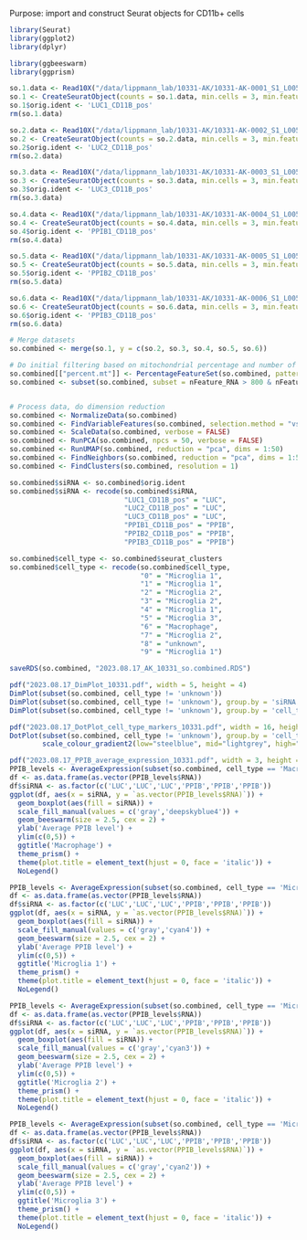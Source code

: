Purpose: import and construct Seurat objects for CD11b+ cells

```r
library(Seurat)
library(ggplot2)
library(dplyr)
```

```r
library(ggbeeswarm)
library(ggprism)
```

```r
so.1.data <- Read10X("/data/lippmann_lab/10331-AK/10331-AK-0001_S1_L005_results/filtered_matrix/sensitivity_5")
so.1 <- CreateSeuratObject(counts = so.1.data, min.cells = 3, min.features = 200)
so.1$orig.ident <- 'LUC1_CD11B_pos'
rm(so.1.data)

so.2.data <- Read10X("/data/lippmann_lab/10331-AK/10331-AK-0002_S1_L005_results/filtered_matrix/sensitivity_5")
so.2 <- CreateSeuratObject(counts = so.2.data, min.cells = 3, min.features = 200)
so.2$orig.ident <- 'LUC2_CD11B_pos'
rm(so.2.data)

so.3.data <- Read10X("/data/lippmann_lab/10331-AK/10331-AK-0003_S1_L005_results/filtered_matrix/sensitivity_5")
so.3 <- CreateSeuratObject(counts = so.3.data, min.cells = 3, min.features = 200)
so.3$orig.ident <- 'LUC3_CD11B_pos'
rm(so.3.data)

so.4.data <- Read10X("/data/lippmann_lab/10331-AK/10331-AK-0004_S1_L005_results/filtered_matrix/sensitivity_5")
so.4 <- CreateSeuratObject(counts = so.4.data, min.cells = 3, min.features = 200)
so.4$orig.ident <- 'PPIB1_CD11B_pos'
rm(so.4.data)

so.5.data <- Read10X("/data/lippmann_lab/10331-AK/10331-AK-0005_S1_L005_results/filtered_matrix/sensitivity_5")
so.5 <- CreateSeuratObject(counts = so.5.data, min.cells = 3, min.features = 200)
so.5$orig.ident <- 'PPIB2_CD11B_pos'
rm(so.5.data)

so.6.data <- Read10X("/data/lippmann_lab/10331-AK/10331-AK-0006_S1_L005_results/filtered_matrix/sensitivity_5")
so.6 <- CreateSeuratObject(counts = so.6.data, min.cells = 3, min.features = 200)
so.6$orig.ident <- 'PPIB3_CD11B_pos'
rm(so.6.data)
```

```r
# Merge datasets
so.combined <- merge(so.1, y = c(so.2, so.3, so.4, so.5, so.6))

# Do initial filtering based on mitochondrial percentage and number of features
so.combined[["percent.mt"]] <- PercentageFeatureSet(so.combined, pattern = "mt")
so.combined <- subset(so.combined, subset = nFeature_RNA > 800 & nFeature_RNA < 4000)


# Process data, do dimension reduction
so.combined <- NormalizeData(so.combined)
so.combined <- FindVariableFeatures(so.combined, selection.method = "vst", nfeatures = 2000)
so.combined <- ScaleData(so.combined, verbose = FALSE)
so.combined <- RunPCA(so.combined, npcs = 50, verbose = FALSE)
so.combined <- RunUMAP(so.combined, reduction = "pca", dims = 1:50)
so.combined <- FindNeighbors(so.combined, reduction = "pca", dims = 1:50)
so.combined <- FindClusters(so.combined, resolution = 1)
```

```r
so.combined$siRNA <- so.combined$orig.ident
so.combined$siRNA <- recode(so.combined$siRNA,
                            "LUC1_CD11B_pos" = "LUC",
                            "LUC2_CD11B_pos" = "LUC",
                            "LUC3_CD11B_pos" = "LUC",
                            "PPIB1_CD11B_pos" = "PPIB",
                            "PPIB2_CD11B_pos" = "PPIB",
                            "PPIB3_CD11B_pos" = "PPIB")
```

```r
so.combined$cell_type <- so.combined$seurat_clusters
so.combined$cell_type <- recode(so.combined$cell_type,
                                "0" = "Microglia 1",
                                "1" = "Microglia 1",
                                "2" = "Microglia 2",
                                "3" = "Microglia 2",
                                "4" = "Microglia 1",
                                "5" = "Microglia 3",
                                "6" = "Macrophage",
                                "7" = "Microglia 2",
                                "8" = "unknown",
                                "9" = "Microglia 1")
```

```r
saveRDS(so.combined, "2023.08.17_AK_10331_so.combined.RDS")
```

```r
pdf("2023.08.17_DimPlot_10331.pdf", width = 5, height = 4)
DimPlot(subset(so.combined, cell_type != 'unknown'))
DimPlot(subset(so.combined, cell_type != 'unknown'), group.by = 'siRNA', cols = c('gray','black')) + ggtitle('')
DimPlot(subset(so.combined, cell_type != 'unknown'), group.by = 'cell_type', cols = c('cyan4','cyan3','cyan2','deepskyblue4')) + ggtitle('')
```
```r
pdf("2023.08.17_DotPlot_cell_type_markers_10331.pdf", width = 16, height = 3.5)
DotPlot(subset(so.combined, cell_type != 'unknown'), group.by = 'cell_type', features = c('Crybb1','Cst3','P2ry12','Pros1','Tmem119','Jun','Junb','Fos','Egr1','Nfkbia','Apoe','Spp1','Lpl','Lyz2','Pf4','Ms4a7','Ccl24','F13a1','Ms4a6','Mrc1','Lyve1')) + 
        scale_colour_gradient2(low="steelblue", mid="lightgrey", high="darkgoldenrod1")
```

```r
pdf("2023.08.17_PPIB_average_expression_10331.pdf", width = 3, height = 4)
PPIB_levels <- AverageExpression(subset(so.combined, cell_type == 'Macrophage'), group.by = "orig.ident", features = 'Ppib')
df <- as.data.frame(as.vector(PPIB_levels$RNA))
df$siRNA <- as.factor(c('LUC','LUC','LUC','PPIB','PPIB','PPIB'))
ggplot(df, aes(x = siRNA, y = `as.vector(PPIB_levels$RNA)`)) +
  geom_boxplot(aes(fill = siRNA)) +
  scale_fill_manual(values = c('gray','deepskyblue4')) + 
  geom_beeswarm(size = 2.5, cex = 2) + 
  ylab('Average PPIB level') +
  ylim(c(0,5)) +
  ggtitle('Macrophage') +
  theme_prism() + 
  theme(plot.title = element_text(hjust = 0, face = 'italic')) + 
  NoLegend()

PPIB_levels <- AverageExpression(subset(so.combined, cell_type == 'Microglia 1'), group.by = "orig.ident", features = 'Ppib')
df <- as.data.frame(as.vector(PPIB_levels$RNA))
df$siRNA <- as.factor(c('LUC','LUC','LUC','PPIB','PPIB','PPIB'))
ggplot(df, aes(x = siRNA, y = `as.vector(PPIB_levels$RNA)`)) +
  geom_boxplot(aes(fill = siRNA)) +
  scale_fill_manual(values = c('gray','cyan4')) + 
  geom_beeswarm(size = 2.5, cex = 2) + 
  ylab('Average PPIB level') +
  ylim(c(0,5)) +
  ggtitle('Microglia 1') +
  theme_prism() + 
  theme(plot.title = element_text(hjust = 0, face = 'italic')) + 
  NoLegend()

PPIB_levels <- AverageExpression(subset(so.combined, cell_type == 'Microglia 2'), group.by = "orig.ident", features = 'Ppib')
df <- as.data.frame(as.vector(PPIB_levels$RNA))
df$siRNA <- as.factor(c('LUC','LUC','LUC','PPIB','PPIB','PPIB'))
ggplot(df, aes(x = siRNA, y = `as.vector(PPIB_levels$RNA)`)) +
  geom_boxplot(aes(fill = siRNA)) +
  scale_fill_manual(values = c('gray','cyan3')) + 
  geom_beeswarm(size = 2.5, cex = 2) + 
  ylab('Average PPIB level') +
  ylim(c(0,5)) +
  ggtitle('Microglia 2') +
  theme_prism() + 
  theme(plot.title = element_text(hjust = 0, face = 'italic')) + 
  NoLegend()

PPIB_levels <- AverageExpression(subset(so.combined, cell_type == 'Microglia 3'), group.by = "orig.ident", features = 'Ppib')
df <- as.data.frame(as.vector(PPIB_levels$RNA))
df$siRNA <- as.factor(c('LUC','LUC','LUC','PPIB','PPIB','PPIB'))
ggplot(df, aes(x = siRNA, y = `as.vector(PPIB_levels$RNA)`)) +
  geom_boxplot(aes(fill = siRNA)) +
  scale_fill_manual(values = c('gray','cyan2')) + 
  geom_beeswarm(size = 2.5, cex = 2) + 
  ylab('Average PPIB level') +
  ylim(c(0,5)) +
  ggtitle('Microglia 3') +
  theme_prism() + 
  theme(plot.title = element_text(hjust = 0, face = 'italic')) + 
  NoLegend()
```
